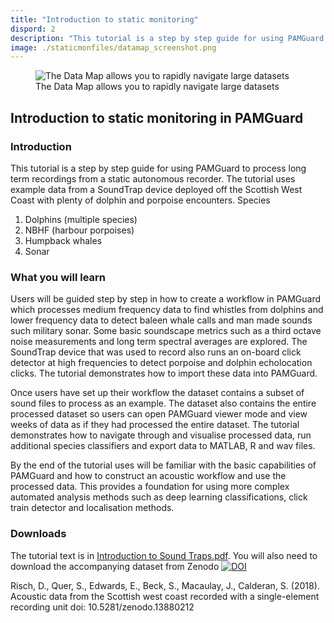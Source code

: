 ```yaml
---
title: "Introduction to static monitoring"
dispord: 2
description: "This tutorial is a step by step guide for using PAMGuard to process long term recordings from a static autonomous recorder."
image: ./staticmonfiles/datamap_screenshot.png
---
```


![The Data Map allows you to rapidly navigate large datasets](./staticmonfiles/datamap_screenshot.png "The Data Map allows you to rapidly navigate large datasets")

## Introduction to static monitoring in PAMGuard

### Introduction

This tutorial is a step by step guide for using PAMGuard to process long term recordings from a static autonomous recorder. The tutorial uses example data from a SoundTrap device deployed off the Scottish West Coast with plenty of dolphin and porpoise encounters. Species

1.  Dolphins (multiple species)
2.  NBHF (harbour porpoises)
3.  Humpback whales
4.  Sonar

### What you will learn

Users will be guided step by step in how to create a workflow in PAMGuard which processes medium frequency data to find whistles from dolphins and lower frequency data to detect baleen whale calls and man made sounds such military sonar. Some basic soundscape metrics such as a third octave noise measurements and long term spectral averages are explored. The SoundTrap device that was used to record also runs an on-board click detector at high frequencies to detect porpoise and dolphin echolocation clicks. The tutorial demonstrates how to import these data into PAMGuard.

Once users have set up their workflow the dataset contains a subset of sound files to process as an example. The dataset also contains the entire processed dataset so users can open PAMGuard viewer mode and view weeks of data as if they had processed the entire dataset. The tutorial demonstrates how to navigate through and visualise processed data, run additional species classifiers and export data to MATLAB, R and wav files.

By the end of the tutorial uses will be familiar with the basic capabilities of PAMGuard and how to construct an acoustic workflow and use the processed data. This provides a foundation for using more complex automated analysis methods such as deep learning classifications, click train detector and localisation methods.

### Downloads

The tutorial text is in [Introduction to Sound Traps.pdf](https://github.com/PAMGuardLearning/Intro2Pamguard/releases/download/V2.02.13/Introduction.Sound.Traps.2024-v2-02-13.pdf). You will also need to download the accompanying dataset from Zenodo [![DOI](https://zenodo.org/badge/DOI/10.5281/zenodo.13880212.svg)](https://doi.org/10.5281/zenodo.13880212)

Risch, D., Quer, S., Edwards, E., Beck, S., Macaulay, J., Calderan, S. (2018). Acoustic data from the Scottish west coast recorded with a single-element recording unit doi: 10.5281/zenodo.13880212
